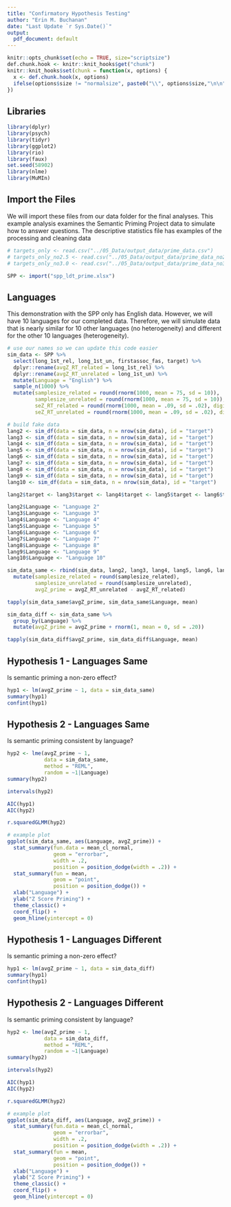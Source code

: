 ```yaml
---
title: "Confirmatory Hypothesis Testing"
author: "Erin M. Buchanan"
date: "Last Update `r Sys.Date()`"
output:
  pdf_document: default
---
```


```r
knitr::opts_chunk$set(echo = TRUE, size="scriptsize")
def.chunk.hook <- knitr::knit_hooks$get("chunk")
knitr::knit_hooks$set(chunk = function(x, options) {
  x <- def.chunk.hook(x, options)
  ifelse(options$size != "normalsize", paste0("\\", options$size,"\n\n", x, "\n\n \\normalsize"), x)
})
```

## Libraries

```r
library(dplyr)
library(psych)
library(tidyr)
library(ggplot2)
library(rio)
library(faux)
set.seed(58902)
library(nlme)
library(MuMIn)
```

## Import the Files

We will import these files from our data folder for the final analyses. This example analysis examines the Semantic Priming Project data to simulate how to answer questions. The descriptive statistics file has examples of the processing and cleaning data  

```r
# targets_only <- read.csv("../05_Data/output_data/prime_data.csv")
# targets_only_no2.5 <- read.csv("../05_Data/output_data/prime_data_no2.5.csv")
# targets_only_no3.0 <- read.csv("../05_Data/output_data/prime_data_no3.0.csv")

SPP <- import("spp_ldt_prime.xlsx")
```

## Languages

This demonstration with the SPP only has English data. However, we will have 10 languages for our completed data. Therefore, we will simulate data that is nearly similar for 10 other languages (no heterogeneity) and different for the other 10 languages (heterogeneity).

```r
# use our names so we can update this code easier
sim_data <- SPP %>% 
  select(long_1st_rel, long_1st_un, firstassoc_fas, target) %>% 
  dplyr::rename(avgZ_RT_related = long_1st_rel) %>% 
  dplyr::rename(avgZ_RT_unrelated = long_1st_un) %>% 
  mutate(Language = "English") %>% 
  sample_n(1000) %>% 
  mutate(samplesize_related = round(rnorm(1000, mean = 75, sd = 10)), 
         samplesize_unrelated = round(rnorm(1000, mean = 75, sd = 10)), 
         seZ_RT_related = round(rnorm(1000, mean = .09, sd = .02), digits = 3),
         seZ_RT_unrelated = round(rnorm(1000, mean = .09, sd = .02), digits = 3)) 

# build fake data
lang2 <- sim_df(data = sim_data, n = nrow(sim_data), id = "target")
lang3 <- sim_df(data = sim_data, n = nrow(sim_data), id = "target")
lang4 <- sim_df(data = sim_data, n = nrow(sim_data), id = "target")
lang5 <- sim_df(data = sim_data, n = nrow(sim_data), id = "target")
lang6 <- sim_df(data = sim_data, n = nrow(sim_data), id = "target")
lang7 <- sim_df(data = sim_data, n = nrow(sim_data), id = "target")
lang8 <- sim_df(data = sim_data, n = nrow(sim_data), id = "target")
lang9 <- sim_df(data = sim_data, n = nrow(sim_data), id = "target")
lang10 <- sim_df(data = sim_data, n = nrow(sim_data), id = "target")

lang2$target <- lang3$target <- lang4$target <- lang5$target <- lang6$target <- lang7$target <- lang8$target <- lang9$target <- lang10$target <- sim_data$target

lang2$Language <- "Language 2"
lang3$Language <- "Language 3"
lang4$Language <- "Language 4"
lang5$Language <- "Language 5"
lang6$Language <- "Language 6"
lang7$Language <- "Language 7"
lang8$Language <- "Language 8"
lang9$Language <- "Language 9"
lang10$Language <- "Language 10"

sim_data_same <- rbind(sim_data, lang2, lang3, lang4, lang5, lang6, lang7, lang8, lang9, lang10) %>% 
  mutate(samplesize_related = round(samplesize_related), 
         samplesize_unrelated = round(samplesize_unrelated),
         avgZ_prime = avgZ_RT_unrelated - avgZ_RT_related)

tapply(sim_data_same$avgZ_prime, sim_data_same$Language, mean)

sim_data_diff <- sim_data_same %>% 
  group_by(Language) %>% 
  mutate(avgZ_prime = avgZ_prime + rnorm(1, mean = 0, sd = .20))

tapply(sim_data_diff$avgZ_prime, sim_data_diff$Language, mean)
```

## Hypothesis 1 - Languages Same

Is semantic priming a non-zero effect? 

```r
hyp1 <- lm(avgZ_prime ~ 1, data = sim_data_same)
summary(hyp1)
confint(hyp1)
```

## Hypothesis 2 - Languages Same

Is semantic priming consistent by language? 

```r
hyp2 <- lme(avgZ_prime ~ 1, 
            data = sim_data_same, 
            method = "REML", 
            random = ~1|Language)
summary(hyp2)

intervals(hyp2)

AIC(hyp1)
AIC(hyp2)

r.squaredGLMM(hyp2)
```

```r
# example plot
ggplot(sim_data_same, aes(Language, avgZ_prime)) +
  stat_summary(fun.data = mean_cl_normal, 
               geom = "errorbar", 
               width = .2, 
               position = position_dodge(width = .2)) + 
  stat_summary(fun = mean,
               geom = "point", 
               position = position_dodge()) + 
  xlab("Language") + 
  ylab("Z Score Priming") +
  theme_classic() + 
  coord_flip() + 
  geom_hline(yintercept = 0)

```


## Hypothesis 1 - Languages Different

Is semantic priming a non-zero effect? 

```r
hyp1 <- lm(avgZ_prime ~ 1, data = sim_data_diff)
summary(hyp1)
confint(hyp1)
```

## Hypothesis 2 - Languages Different 

Is semantic priming consistent by language? 

```r
hyp2 <- lme(avgZ_prime ~ 1, 
            data = sim_data_diff, 
            method = "REML", 
            random = ~1|Language)
summary(hyp2)

intervals(hyp2)

AIC(hyp1)
AIC(hyp2)

r.squaredGLMM(hyp2)
```

```r
# example plot
ggplot(sim_data_diff, aes(Language, avgZ_prime)) +
  stat_summary(fun.data = mean_cl_normal, 
               geom = "errorbar", 
               width = .2, 
               position = position_dodge(width = .2)) + 
  stat_summary(fun = mean,
               geom = "point", 
               position = position_dodge()) + 
  xlab("Language") + 
  ylab("Z Score Priming") +
  theme_classic() + 
  coord_flip() + 
  geom_hline(yintercept = 0)

```

